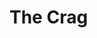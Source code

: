 
# The Crag
<ProjectDetails
  floatRight
  region="Westerlands"
  house="House Westerling"
  type="Castle"
  status="Completed"
  warp="/warp thecrag"
  projectLead="BantyRooster"
  dateStarted="2016-06-06T07:00:00+00:00"
  dateCompleted="2016-06-06T07:00:00+00:00"
/>
